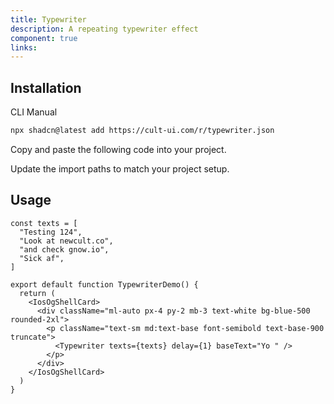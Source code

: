 ```yaml
---
title: Typewriter
description: A repeating typewriter effect
component: true
links:
---
```


<ComponentPreview
  name="typewriter-demo"
  className="[&_.preview>[data-orientation=vertical]]:sm:max-w-[70%]"
  description="All variations"
/>

## Installation

<CodeTabs>

<TabsList>
  <TabsTrigger value="cli">CLI</TabsTrigger>
  <TabsTrigger value="manual">Manual</TabsTrigger>
</TabsList>

<TabsContent value="cli">

```bash
npx shadcn@latest add https://cult-ui.com/r/typewriter.json
```

</TabsContent>

<TabsContent value="manual">

<Steps>

<Step>Copy and paste the following code into your project.</Step>

<ComponentSource name="typewriter" />

<Step>Update the import paths to match your project setup.</Step>

</Steps>

</TabsContent>

</CodeTabs>

## Usage



```tsx
const texts = [
  "Testing 124",
  "Look at newcult.co",
  "and check gnow.io",
  "Sick af",
]

export default function TypewriterDemo() {
  return (
    <IosOgShellCard>
      <div className="ml-auto px-4 py-2 mb-3 text-white bg-blue-500 rounded-2xl">
        <p className="text-sm md:text-base font-semibold text-base-900 truncate">
          <Typewriter texts={texts} delay={1} baseText="Yo " />
        </p>
      </div>
    </IosOgShellCard>
  )
}
```
